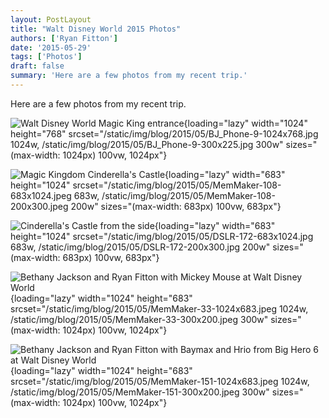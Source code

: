 ```yaml
---
layout: PostLayout
title: "Walt Disney World 2015 Photos"
authors: ['Ryan Fitton']
date: '2015-05-29'
tags: ['Photos']
draft: false
summary: 'Here are a few photos from my recent trip.'
---
```


Here are a few photos from my recent trip.

![Walt Disney World Magic King
entrance](/static/img/blog/2015/05/BJ_Phone-9-1024x768.jpg){loading="lazy"
width="1024" height="768"
srcset="/static/img/blog/2015/05/BJ_Phone-9-1024x768.jpg 1024w, /static/img/blog/2015/05/BJ_Phone-9-300x225.jpg 300w"
sizes="(max-width: 1024px) 100vw, 1024px"}

![Magic Kingdom Cinderella\'s
Castle](/static/img/blog/2015/05/MemMaker-108-683x1024.jpeg){loading="lazy"
width="683" height="1024"
srcset="/static/img/blog/2015/05/MemMaker-108-683x1024.jpeg 683w, /static/img/blog/2015/05/MemMaker-108-200x300.jpeg 200w"
sizes="(max-width: 683px) 100vw, 683px"}

![Cinderella\'s Castle from the
side](/static/img/blog/2015/05/DSLR-172-683x1024.jpg){loading="lazy"
width="683" height="1024"
srcset="/static/img/blog/2015/05/DSLR-172-683x1024.jpg 683w, /static/img/blog/2015/05/DSLR-172-200x300.jpg 200w"
sizes="(max-width: 683px) 100vw, 683px"}

![Bethany Jackson and Ryan Fitton with Mickey Mouse at Walt Disney
World](/static/img/blog/2015/05/MemMaker-33-1024x683.jpeg){loading="lazy"
width="1024" height="683"
srcset="/static/img/blog/2015/05/MemMaker-33-1024x683.jpeg 1024w, /static/img/blog/2015/05/MemMaker-33-300x200.jpeg 300w"
sizes="(max-width: 1024px) 100vw, 1024px"}

![Bethany Jackson and Ryan Fitton with Baymax and Hrio from Big Hero 6
at Walt Disney
World](/static/img/blog/2015/05/MemMaker-151-1024x683.jpeg){loading="lazy"
width="1024" height="683"
srcset="/static/img/blog/2015/05/MemMaker-151-1024x683.jpeg 1024w, /static/img/blog/2015/05/MemMaker-151-300x200.jpeg 300w"
sizes="(max-width: 1024px) 100vw, 1024px"}

 
